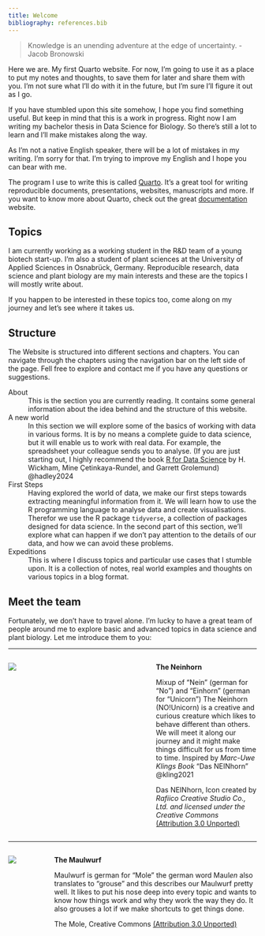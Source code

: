 ```yaml
---
title: Welcome
bibliography: references.bib
---
```


> Knowledge is an unending adventure at the edge of uncertainty. - Jacob Bronowski

Here we are. My first Quarto website. For now, I'm going to use it as a place to put my notes and thoughts, to save them for later and share them with you. I'm not sure what I'll do with it in the future, but I'm sure I'll figure it out as I go.

If you have stumbled upon this site somehow, I hope you find something useful. But keep in mind that this is a work in progress. Right now I am writing my bachelor thesis in Data Science for Biology. So there's still a lot to learn and I'll make mistakes along the way.

As I'm not a native English speaker, there will be a lot of mistakes in my writing. I'm sorry for that. I'm trying to improve my English and I hope you can bear with me.

The program I use to write this is called [Quarto](https://quarto.org/). It's a great tool for writing reproducible documents, presentations, websites, manuscripts and more. If you want to know more about Quarto, check out the great [documentation](https://quarto.org/docs/) website.

## Topics

I am currently working as a working student in the R&D team of a young biotech start-up. I'm also a student of plant sciences at the University of Applied Sciences in Osnabrück, Germany. Reproducible research, data science and plant biology are my main interests and these are the topics I will mostly write about.

If you happen to be interested in these topics too, come along on my journey and let's see where it takes us.

## Structure

The Website is structured into different sections and chapters. You can navigate through the chapters using the navigation bar on the left side of the page. Fell free to explore and contact me if you have any questions or suggestions.

About
: This is the section you are currently reading. It contains some general information about the idea behind and the structure of this website.

A new world
: In this section we will explore some of the basics of working with data in various forms. It is by no means a complete guide to data science, but it will enable us to work with real data. For example, the spreadsheet your colleague sends you to analyse.
(If you are just starting out, I highly recommend the book [R for Data Science](https://r4ds.hadley.nz/) by H. Wickham, Mine Çetinkaya-Rundel, and Garrett Grolemund) @hadley2024

First Steps
: Having explored the world of data, we make our first steps towards extracting meaningful information from it. We will learn how to use the R programming language to analyse data and create visualisations. Therefor we use the R package `tidyverse`, a collection of packages designed for data science. In the second part of this section, we'll explore what can happen if we don't pay attention to the details of our data, and how we can avoid these problems.

Expeditions
: This is where I discuss topics and particular use cases that I stumble upon. It is a collection of notes, real world examples and thoughts on various topics in a blog format.


## Meet the team

Fortunately, we don't have to travel alone. I'm lucky to have a great team of people around me to explore basic and advanced topics in data science and plant biology. Let me introduce them to you:

------------------------------------------------------------------------

::: columns
::: {.column width="40%"}

![](images/neinhorn/neinhorn-512.png)

:::

::: {.column width="10%"}
:::

::: {.column width="40%"}
<strong class="co-name">The Neinhorn</strong>

Mixup of "Nein" (german for "No") and "Einhorn" (german for "Unicorn") 
The Neinhorn (NO!Unicorn) is a creative and curious creature which likes to behave different than others. We will meet it along our journey and it might make things difficult for us from time to time. Inspired by *Marc-Uwe Klings Book* "Das NEINhorn" @kling2021

Das NEINhorn, Icon created by *Rafiico Creative Studio Co., Ltd. and licensed under the Creative Commons* [(Attribution 3.0 Unported)](https://creativecommons.org/licenses/by/3.0/)
:::
:::

------------------------------------------------------------------------

::: columns
::: {.column width="40%"}

![](images/mole.png)

:::

::: {.column width="10%"}
:::

::: {.column width=50%"}
<strong class="co-name">The Maulwurf</strong>

Maulwurf is german for "Mole" the german word Maul*en* also translates to "grouse" and this describes our Maulwurf pretty well. It likes to put his nose deep into every topic and wants to know how things work and why they work the way they do. It also grouses a lot if we make shortcuts to get things done.

The Mole, Creative Commons [(Attribution 3.0 Unported)](https://creativecommons.org/licenses/by/3.0/){#fig-mole}

:::
:::